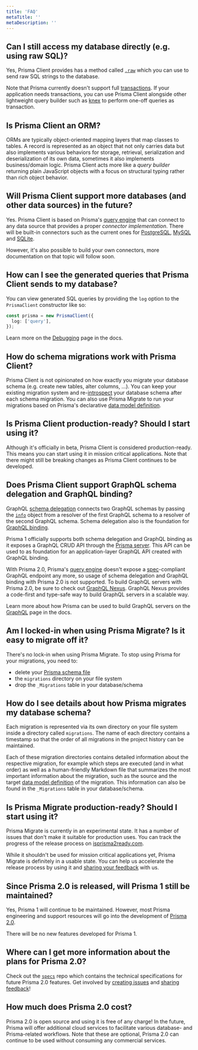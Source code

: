 ```yaml
---
title: 'FAQ'
metaTitle: ''
metaDescription: ''
---
```


## Can I still access my database directly (e.g. using raw SQL)?

Yes, Prisma Client provides has a method called [`.raw`]() which you can use to send raw SQL strings to the database.

Note that Prisma currently doesn't support full [transactions](). If your application needs transactions, you can use Prisma Client alongside other lightweight query builder such as [knex](https://www.github.com/tgriesser/knex) to perform one-off queries as transaction.

## Is Prisma Client an ORM?

ORMs are typically object-oriented mapping layers that map classes to tables. A record is represented as an object that not only carries data but also implements various behaviors for storage, retrieval, serialization and deserialization of its own data, sometimes it also implements business/domain logic. Prisma Client acts more like a _query builder_ returning plain JavaScript objects with a focus on structural typing rather than rich object behavior.

## Will Prisma Client support more databases (and other data sources) in the future?

Yes. Prisma Client is based on Prisma's [query engine]() that can connect to any data source that provides a proper _connector implementation_. There will be built-in connectors such as the current ones for [PostgreSQL](), [MySQL]() and [SQLite]().

However, it's also possible to build your own connectors, more documentation on that topic will follow soon.

## How can I see the generated queries that Prisma Client sends to my database?

You can view generated SQL queries by providing the `log` option to the `PrismaClient` constructor like so:

```ts
const prisma = new PrismaClient({
  log: ['query'],
});
```

Learn more on the [Debugging]() page in the docs.

## How do schema migrations work with Prisma Client?

Prisma Client is not opinionated on how exactly you migrate your database schema (e.g. create new tables, alter columns, ...). You can keep your existing migration system and re-[introspect]() your database schema after each schema migration. You can also use Prisma Migrate to run your migrations based on Prisma's declarative [data model definition]().

## Is Prisma Client production-ready? Should I start using it?

Although it's officially in beta, Prisma Client is considered production-ready. This means you can start using it in mission critical applications. Note that there might still be breaking changes as Prisma Client continues to be developed.

## Does Prisma Client support GraphQL schema delegation and GraphQL binding?

GraphQL [schema delegation](https://www.prisma.io/blog/graphql-schema-stitching-explained-schema-delegation-4c6caf468405/) connects two GraphQL schemas by passing the [`info`](https://www.prisma.io/blog/graphql-server-basics-demystifying-the-info-argument-in-graphql-resolvers-6f26249f613a/) object from a resolver of the first GraphQL schema to a resolver of the second GraphQL schema. Schema delegation also is the foundation for [GraphQL binding](https://github.com/graphql-binding/graphql-binding).

Prisma 1 officially supports both schema delegation and GraphQL binding as it exposes a GraphQL CRUD API through the [Prisma server](https://www.prisma.io/docs/prisma-server/). This API can be used to as foundation for an application-layer GraphQL API created with GraphQL binding.

With Prisma 2.0, Prisma's [query engine]() doesn't expose a [spec](https://graphql.github.io/graphql-spec/June2018/)-compliant GraphQL endpoint any more, so usage of schema delegation and GraphQL binding with Prisma 2.0 is not supported. To build GraphQL servers with Prisma 2.0, be sure to check out [GraphQL Nexus](https://nexusjs.org/). GraphQL Nexus provides a code-first and type-safe way to build GraphQL servers in a scalable way.

Learn more about how Prisma can be used to build GraphQL servers on the [GraphQL]() page in the docs.

## Am I locked-in when using Prisma Migrate? Is it easy to migrate off it?

There's no lock-in when using Prisma Migrate. To stop using Prisma for your migrations, you need to:

- delete your [Prisma schema file]()
- the `migrations` directory on your file system
- drop the `_Migrations` table in your database/schema

## How do I see details about how Prisma migrates my database schema?

Each migration is represented via its own directory on your file system inside a directory called `migrations`. The name of each directory contains a timestamp so that the order of all migrations in the project history can be maintained.

Each of these migration directories contains detailed information about the respective migration, for example which steps are executed (and in what order) as well as a human-friendly Markdown file that summarizes the most important information about the migration, such as the source and the target [data model definition]() of the migration. This information can also be found in the `_Migrations` table in your database/schema.

## Is Prisma Migrate production-ready? Should I start using it?

Prisma Migrate is currently in an experimental state. It has a number of issues that don't make it suitable for production uses. You can track the progress of the release process on [isprisma2ready.com](https://www.isprisma2ready.com).

While it shouldn't be used for mission critical applications yet, Prisma Migrate is definitely in a usable state. You can help us accelerate the release process by using it and [sharing your feedback]() with us.

## Since Prisma 2.0 is released, will Prisma 1 still be maintained?

Yes, Prisma 1 will continue to be maintained. However, most Prisma engineering and support resources will go into the development of [Prisma 2.0](https://github.com/prisma/prisma2).

There will be no new features developed for Prisma 1.

## Where can I get more information about the plans for Prisma 2.0?

Check out the [`specs`](https://github.com/prisma/specs) repo which contains the technical specifications for future Prisma 2.0 features. Get involved by [creating issues](https://github.com/prisma/prisma2/issues) and [sharing feedback]()!

## How much does Prisma 2.0 cost?

Prisma 2.0 is open source and using it is free of any charge! In the future, Prisma will offer additional cloud services to facilitate various database- and Prisma-related workflows. Note that these are optional, Prisma 2.0 can continue to be used without consuming any commercial services.
